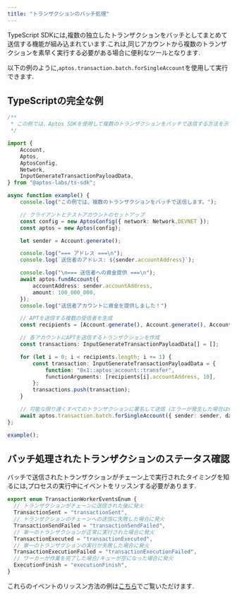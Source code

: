 ```yaml
---
title: "トランザクションのバッチ処理"
---
```


TypeScript SDKには,複数の独立したトランザクションをバッチとしてまとめて送信する機能が組み込まれています.これは,同じアカウントから複数のトランザクションを素早く実行する必要がある場合に便利なツールとなります.

以下の例のように,`aptos.transaction.batch.forSingleAccount`を使用して実行できます.

## TypeScriptの完全な例

```typescript filename="batch.ts"
/**
 * この例では、Aptos SDKを使用して複数のトランザクションをバッチで送信する方法を示します。
 */

import {
    Account,
    Aptos,
    AptosConfig,
    Network,
    InputGenerateTransactionPayloadData,
} from "@aptos-labs/ts-sdk";

async function example() {
    console.log("この例では、複数のトランザクションをバッチで送信します。");

    // クライアントとテストアカウントのセットアップ
    const config = new AptosConfig({ network: Network.DEVNET });
    const aptos = new Aptos(config);

    let sender = Account.generate();

    console.log("=== アドレス ===\n");
    console.log(`送信者のアドレス: ${sender.accountAddress}`);

    console.log("\n=== 送信者への資金提供 ===\n");
    await aptos.fundAccount({
        accountAddress: sender.accountAddress,
        amount: 100_000_000,
    });  
    console.log("送信者アカウントに資金を提供しました！")

    // APTを送信する複数の受信者を生成
    const recipients = [Account.generate(), Account.generate(), Account.generate()];

    // 各アカウントにAPTを送信するトランザクションを作成
    const transactions: InputGenerateTransactionPayloadData[] = [];

    for (let i = 0; i < recipients.length; i += 1) {
        const transaction: InputGenerateTransactionPayloadData = {
            function: "0x1::aptos_account::transfer",
            functionArguments: [recipients[i].accountAddress, 10],
        };
        transactions.push(transaction);
    }

    // 可能な限り速くすべてのトランザクションに署名して送信（エラーが発生した場合は例外をスロー）
    await aptos.transaction.batch.forSingleAccount({ sender: sender, data: transactions });
};

example();
```

## バッチ処理されたトランザクションのステータス確認

バッチで送信されたトランザクションがチェーン上で実行されたタイミングを知るには,プロセスの実行中にイベントをリッスンする必要があります.

```typescript filename="transaction-worker-events.ts"
export enum TransactionWorkerEventsEnum {
  // トランザクションがチェーンに送信された後に発火
  TransactionSent = "transactionSent",
  // トランザクションのチェーンへの送信に失敗した場合に発火
  TransactionSendFailed = "transactionSendFailed",
  // 単一のトランザクションが正常に実行された場合に発火
  TransactionExecuted = "transactionExecuted",
  // 単一のトランザクションの実行が失敗した場合に発火
  TransactionExecutionFailed = "transactionExecutionFailed",
  // ワーカーが作業を完了した場合/キューが空になった場合に発火
  ExecutionFinish = "executionFinish",
}
```

これらのイベントのリッスン方法の例は[こちら](https://github.com/aptos-labs/aptos-ts-sdk/blob/main/examples/typescript/batch_funds.ts#L108)でご覧いただけます.
